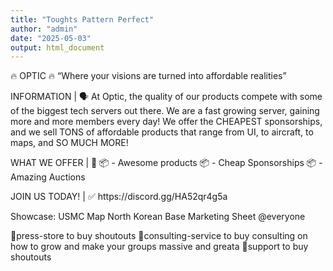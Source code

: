 ```yaml
---
title: "Toughts Pattern Perfect"
author: "admin"
date: "2025-05-03"
output: html_document
---
```

🔥 OPTIC 🔥
"Where your visions are turned into affordable realities"

INFORMATION | 🗣️
At Optic, the quality of our products compete with some of the biggest tech servers out there. We are a fast growing server, gaining more and more members every day! We offer the CHEAPEST sponsorships, and we sell TONS of affordable products that range from UI, to aircraft, to maps, and SO MUCH MORE!

WHAT WE OFFER | 🛒
📦 - Awesome products
📦 - Cheap Sponsorships
📦 - Amazing Auctions

JOIN US TODAY!  |  ✅
https://discord.gg/HA52qr4g5a

Showcase:
USMC Map
North Korean Base
Marketing Sheet
@everyone

⁠📌press-store 
to buy shoutouts
⁠📖consulting-service
to buy consulting on how to grow and make your groups massive and greata
⁠👨support to buy shoutouts
